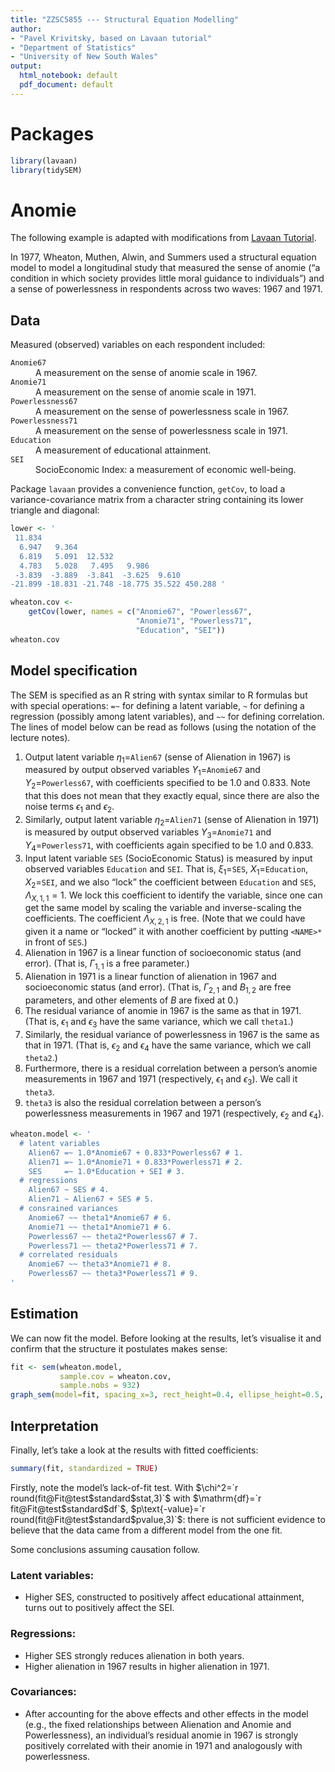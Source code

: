 ```yaml
---
title: "ZZSC5855 --- Structural Equation Modelling"
author:
- "Pavel Krivitsky, based on Lavaan tutorial"
- "Department of Statistics"
- "University of New South Wales"
output:
  html_notebook: default
  pdf_document: default
---
```



# Packages
```r
library(lavaan)
library(tidySEM)
```


# Anomie
The following example is adapted with modifications from [Lavaan Tutorial](http://lavaan.ugent.be/tutorial/cov.html).

In 1977, Wheaton, Muthen, Alwin, and Summers used a structural equation model to model a longitudinal study that measured the sense of anomie ("a condition in which society provides little moral guidance to individuals") and a sense of powerlessness in respondents across two waves: 1967 and 1971.

## Data
Measured (observed) variables on each respondent included:

`Anomie67`
: A measurement on the sense of anomie scale in 1967.

`Anomie71`
: A measurement on the sense of anomie scale in 1971.

`Powerlessness67`
: A measurement on the sense of powerlessness scale in 1967.

`Powerlessness71`
: A measurement on the sense of powerlessness scale in 1971.

`Education`
: A measurement of educational attainment.

`SEI`
: SocioEconomic Index: a measurement of economic well-being.

Package `lavaan` provides a convenience function, `getCov`, to load a variance-covariance matrix from a character string containing its lower triangle and diagonal:
```r
lower <- '
 11.834
  6.947   9.364
  6.819   5.091  12.532
  4.783   5.028   7.495   9.986
 -3.839  -3.889  -3.841  -3.625  9.610
-21.899 -18.831 -21.748 -18.775 35.522 450.288 '

wheaton.cov <- 
    getCov(lower, names = c("Anomie67", "Powerless67", 
                            "Anomie71", "Powerless71",
                            "Education", "SEI"))
wheaton.cov
```

## Model specification

The SEM is specified as an R string with syntax similar to R formulas but with special operations: `=~` for defining a latent variable, `~` for defining a regression (possibly among latent variables), and `~~` for defining correlation. The lines of model below can be read as follows (using the notation of the lecture notes).

1. Output latent variable $\eta_1=$`Alien67` (sense of Alienation in 1967) is measured by output observed variables $Y_1=$`Anomie67` and $Y_2=$`Powerless67`, with coefficients specified to be 1.0 and 0.833. Note that this does not mean that they exactly equal, since there are also the noise terms $\epsilon_1$ and $\epsilon_2$.
2. Similarly, output latent variable $\eta_2=$`Alien71` (sense of Alienation in 1971) is measured by output observed variables $Y_3=$`Anomie71` and $Y_4=$`Powerless71`, with coefficients again specified to be 1.0 and 0.833.
3. Input latent variable `SES` (SocioEconomic Status) is measured by input observed variables `Education` and `SEI`. That is, $\xi_1=$`SES`, $X_1$=`Education`, $X_2$=`SEI`, and we also "lock" the coefficient between `Education` and `SES`, $\Lambda_{X,1,1}=1$. We lock this coefficient to identify the variable, since one can get the same model by scaling the variable and inverse-scaling the coefficients. The coefficient $\Lambda_{X,2,1}$ is free. (Note that we could have given it a name or "locked" it with another coefficient by putting `<NAME>*` in front of `SES`.)
4. Alienation in 1967 is a linear function of socioeconomic status (and error). (That is, $\Gamma_{1,1}$ is a free parameter.)
5. Alienation in 1971 is a linear function of alienation in 1967 and socioeconomic status (and error). (That is, $\Gamma_{2,1}$ and $B_{1,2}$ are free parameters, and other elements of $B$ are fixed at 0.)
6. The residual variance of anomie in 1967 is the same as that in 1971. (That is, $\epsilon_1$ and $\epsilon_3$ have the same variance, which we call `theta1`.)
7. Similarly, the residual variance of powerlessness in 1967 is the same as that in 1971. (That is, $\epsilon_2$ and $\epsilon_4$ have the same variance, which we call `theta2`.)
8. Furthermore, there is a residual correlation between a person's anomie measurements in 1967 and 1971 (respectively, $\epsilon_1$ and $\epsilon_3$). We call it `theta3`.
9. `theta3` is also the residual correlation between a person's powerlessness measurements in 1967 and 1971 (respectively, $\epsilon_2$ and $\epsilon_4$).

```r
wheaton.model <- '
  # latent variables
    Alien67 =~ 1.0*Anomie67 + 0.833*Powerless67 # 1.
    Alien71 =~ 1.0*Anomie71 + 0.833*Powerless71 # 2.
    SES     =~ 1.0*Education + SEI # 3.
  # regressions
    Alien67 ~ SES # 4.
    Alien71 ~ Alien67 + SES # 5.
  # consrained variances
    Anomie67 ~~ theta1*Anomie67 # 6.
    Anomie71 ~~ theta1*Anomie71 # 6.
    Powerless67 ~~ theta2*Powerless67 # 7.
    Powerless71 ~~ theta2*Powerless71 # 7.
  # correlated residuals
    Anomie67 ~~ theta3*Anomie71 # 8.
    Powerless67 ~~ theta3*Powerless71 # 9.
'
```

## Estimation

We can now fit the model. Before looking at the results, let's visualise it and confirm that the structure it postulates makes sense:
```r
fit <- sem(wheaton.model, 
           sample.cov = wheaton.cov, 
           sample.nobs = 932)
graph_sem(model=fit, spacing_x=3, rect_height=0.4, ellipse_height=0.5, text_height=2)
```

## Interpretation

Finally, let's take a look at the results with fitted coefficients:
```r
summary(fit, standardized = TRUE)
```
Firstly, note the model's lack-of-fit test. With $\chi^2=`r round(fit@Fit@test$standard$stat,3)`$ with $\mathrm{df}=`r fit@Fit@test$standard$df`$, $p\text{-value}=`r round(fit@Fit@test$standard$pvalue,3)`$: there is not sufficient evidence to believe that the data came from a different model from the one fit.

Some conclusions assuming causation follow.

### Latent variables:

* Higher SES, constructed to positively affect educational attainment, turns out to positively affect the SEI.

### Regressions:

* Higher SES strongly reduces alienation in both years.
* Higher alienation in 1967 results in higher alienation in 1971.

### Covariances:

* After accounting for the above effects and other effects in the model (e.g., the fixed relationships between Alienation and Anomie and Powerlessness), an individual's residual anomie in 1967 is strongly positively correlated with their anomie in 1971 and analogously with powerlessness.

